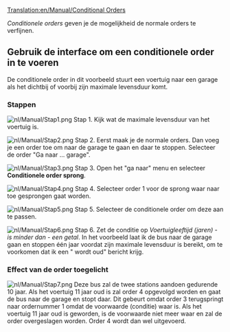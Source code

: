 [[Translation:en/Manual/Conditional Orders]]
{{nl/Manual/Tutorial}}{{nl/Inhoudsopgave}}

''Conditionele orders'' geven je de mogelijkheid de normale orders te verfijnen.

== Gebruik de interface om een conditionele order in te voeren ==

De conditionele order in dit voorbeeld stuurt een voertuig naar een garage als het dichtbij of voorbij zijn maximale levensduur komt.
===Stappen===
[[File:nl/Manual/Stap1.png|left]]
Stap 1.
Kijk wat de maximale levensduur van het voertuig is.

[[File:nl/Manual/Stap2.png|left]]
Stap 2.
Eerst maak je de normale orders. Dan voeg je een order toe om naar de garage te gaan en daar te stoppen. Selecteer de order "Ga naar ... garage".

[[File:nl/Manual/Stap3.png|left]]
Stap 3.
Open het "ga naar" menu en selecteer '''Conditionele order sprong'''.

[[File:nl/Manual/Stap4.png|left]]
Stap 4.
Selecteer order 1 voor de sprong waar naar toe gesprongen gaat worden.

[[File:nl/Manual/Stap5.png|left]]
Stap 5.
Selecteer de conditionele order om deze aan te passen.


[[File:nl/Manual/Stap6.png|left]]
Stap 6.
Zet de conditie op ''Voertuigleeftijd (jaren)'' - ''is minder dan'' - ''een getal''. In het voorbeeld laat ik de bus naar de garage gaan en stoppen één jaar voordat zijn maximale levensduur is bereikt, om te voorkomen dat ik een "<Voertuig> wordt oud" bericht krijg.
<br clear="all" />

===Effect van de order toegelicht===
[[File:nl/Manual/Stap7.png|left]]
Deze bus zal de twee stations aandoen gedurende 10 jaar. Als het voertuig 11 jaar oud is zal order 4 opgevolgd worden en gaat de bus naar de garage en stopt daar.
Dit gebeurt omdat order 3 terugspringt naar ordernummer 1 omdat de voorwaarde (conditie) waar is. Als het voertuig 11 jaar oud is geworden, is de voorwaarde niet meer waar en zal de order overgeslagen worden. Order 4 wordt dan wel uitgevoerd.
